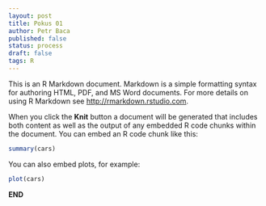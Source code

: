 ```yaml
---
layout: post
title: Pokus 01
author: Petr Baca
published: false
status: process
draft: false
tags: R
---
```


This is an R Markdown document. Markdown is a simple formatting syntax for authoring HTML, PDF, and MS Word documents. For more details on using R Markdown see <http://rmarkdown.rstudio.com>.

When you click the **Knit** button a document will be generated that includes both content as well as the output of any embedded R code chunks within the document. You can embed an R code chunk like this:

```r
summary(cars)
```

You can also embed plots, for example:

```r
plot(cars)
```

__END__

